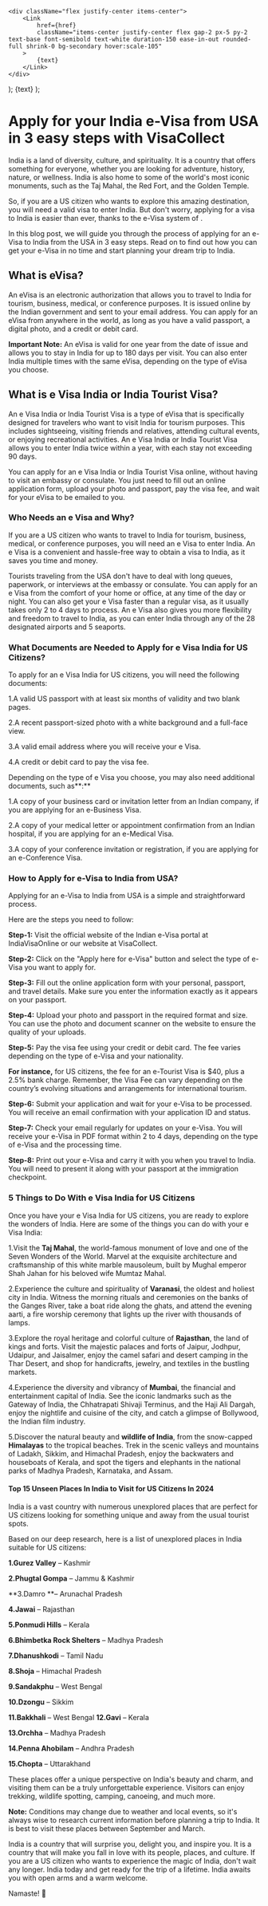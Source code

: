     <div className="flex justify-center items-center">
        <Link
            href={href}
            className="items-center justify-center flex gap-2 px-5 py-2 text-base font-semibold text-white duration-150 ease-in-out rounded-full shrink-0 bg-secondary hover:scale-105"
        >
            {text}
        </Link>
    </div>
);
    <Link
        className="inline-flex items-center justify-center gap-1 text-lg font-semibold text-primary"
        href={href}
    >
        {text}
    </Link>
);

# Apply for your India e-Visa from USA in 3 easy steps with VisaCollect

India is a land of diversity, culture, and spirituality. It is a country that offers something for everyone, whether you are looking for adventure, history, nature, or wellness. India is also home to some of the world's most iconic monuments, such as the Taj Mahal, the Red Fort, and the Golden Temple.

So, if you are a US citizen who wants to explore this amazing destination, you will need a valid visa to enter India. But don't worry, applying for a visa to India is easier than ever, thanks to the e-Visa system of <LinkText text="Visa Collect" href="/"/>.

In this blog post, we will guide you through the process of applying for an e-Visa to India from the USA in 3 easy steps. Read on to find out how you can get your e-Visa in no time and start planning your dream trip to India.

## What is eVisa?

An eVisa is an electronic authorization that allows you to travel to India for tourism, business, medical, or conference purposes. It is issued online by the Indian government and sent to your email address. You can apply for an eVisa from anywhere in the world, as long as you have a valid passport, a digital photo, and a credit or debit card.

**Important Note:** An eVisa is valid for one year from the date of issue and allows you to stay in India for up to 180 days per visit. You can also enter India multiple times with the same eVisa, depending on the type of eVisa you choose.

## What is e Visa India or India Tourist Visa?

An e Visa India or India Tourist Visa is a type of eVisa that is specifically designed for travelers who want to visit India for tourism purposes. This includes sightseeing, visiting friends and relatives, attending cultural events, or enjoying recreational activities. An e Visa India or India Tourist Visa allows you to enter India twice within a year, with each stay not exceeding 90 days.

You can apply for an e Visa India or India Tourist Visa online, without having to visit an embassy or consulate. You just need to fill out an online application form, upload your photo and passport, pay the visa fee, and wait for your eVisa to be emailed to you.

### Who Needs an e Visa and Why?

If you are a US citizen who wants to travel to India for tourism, business, medical, or conference purposes, you will need an e Visa to enter India. An e Visa is a convenient and hassle-free way to obtain a visa to India, as it saves you time and money.

Tourists traveling from the USA don't have to deal with long queues, paperwork, or interviews at the embassy or consulate. You can apply for an e Visa from the comfort of your home or office, at any time of the day or night. You can also get your e Visa faster than a regular visa, as it usually takes only 2 to 4 days to process. An e Visa also gives you more flexibility and freedom to travel to India, as you can enter India through any of the 28 designated airports and 5 seaports.

### What Documents are Needed to Apply for e Visa India for US Citizens?

To apply for an e Visa India for US citizens, you will need the following documents:

1.A valid US passport with at least six months of validity and two blank pages.

2.A recent passport-sized photo with a white background and a full-face view.

3.A valid email address where you will receive your e Visa.

4.A credit or debit card to pay the visa fee.

Depending on the type of e Visa you choose, you may also need additional documents, such as**:**

1.A copy of your business card or invitation letter from an Indian company, if you are applying for an e-Business Visa.

2.A copy of your medical letter or appointment confirmation from an Indian hospital, if you are applying for an e-Medical Visa.

3.A copy of your conference invitation or registration, if you are applying for an e-Conference Visa.

### How to Apply for e-Visa to India from USA?

Applying for an e-Visa to India from USA is a simple and straightforward process.

Here are the steps you need to follow:

**Step-1:** Visit the official website of the Indian e-Visa portal at IndiaVisaOnline or our website at VisaCollect.

**Step-2:** Click on the "Apply here for e-Visa" button and select the type of e-Visa you want to apply for.

**Step-3:** Fill out the online application form with your personal, passport, and travel details. Make sure you enter the information exactly as it appears on your passport.

**Step-4:** Upload your photo and passport in the required format and size. You can use the photo and document scanner on the website to ensure the quality of your uploads.

**Step-5:** Pay the visa fee using your credit or debit card. The fee varies depending on the type of e-Visa and your nationality.

**For instance,** for US citizens, the fee for an e-Tourist Visa is $40, plus a 2.5% bank charge. Remember, the Visa Fee can vary depending on the country’s evolving situations and arrangements for international tourism.

**Step-6:** Submit your application and wait for your e-Visa to be processed. You will receive an email confirmation with your application ID and status.

**Step-7:** Check your email regularly for updates on your e-Visa. You will receive your e-Visa in PDF format within 2 to 4 days, depending on the type of e-Visa and the processing time.

**Step-8:** Print out your e-Visa and carry it with you when you travel to India. You will need to present it along with your passport at the immigration checkpoint.

### 5 Things to Do With e Visa India for US Citizens

Once you have your e Visa India for US citizens, you are ready to explore the wonders of India. Here are some of the things you can do with your e Visa India:

1.Visit the **Taj Mahal**, the world-famous monument of love and one of the Seven Wonders of the World. Marvel at the exquisite architecture and craftsmanship of this white marble mausoleum, built by Mughal emperor Shah Jahan for his beloved wife Mumtaz Mahal.

2.Experience the culture and spirituality of **Varanasi**, the oldest and holiest city in India. Witness the morning rituals and ceremonies on the banks of the Ganges River, take a boat ride along the ghats, and attend the evening aarti, a fire worship ceremony that lights up the river with thousands of lamps.

3.Explore the royal heritage and colorful culture of **Rajasthan**, the land of kings and forts. Visit the majestic palaces and forts of Jaipur, Jodhpur, Udaipur, and Jaisalmer, enjoy the camel safari and desert camping in the Thar Desert, and shop for handicrafts, jewelry, and textiles in the bustling markets.

4.Experience the diversity and vibrancy of **Mumbai**, the financial and entertainment capital of India. See the iconic landmarks such as the Gateway of India, the Chhatrapati Shivaji Terminus, and the Haji Ali Dargah, enjoy the nightlife and cuisine of the city, and catch a glimpse of Bollywood, the Indian film industry.

5.Discover the natural beauty and **wildlife of India**, from the snow-capped **Himalayas** to the tropical beaches. Trek in the scenic valleys and mountains of Ladakh, Sikkim, and Himachal Pradesh, enjoy the backwaters and houseboats of Kerala, and spot the tigers and elephants in the national parks of Madhya Pradesh, Karnataka, and Assam.

#### Top 15 Unseen Places In India to Visit for US Citizens In 2024

India is a vast country with numerous unexplored places that are perfect for US citizens looking for something unique and away from the usual tourist spots.

Based on our deep research, here is a list of unexplored places in India suitable for US citizens:

**1.Gurez Valley** – Kashmir

**2.Phugtal Gompa** – Jammu & Kashmir

**3.Damro **– Arunachal Pradesh

**4.Jawai** – Rajasthan

**5.Ponmudi Hills** – Kerala

**6.Bhimbetka Rock Shelters** – Madhya Pradesh

**7.Dhanushkodi** – Tamil Nadu

**8.Shoja** – Himachal Pradesh

**9.Sandakphu** – West Bengal

**10.Dzongu** – Sikkim

**11.Bakkhali** – West Bengal
**12.Gavi** – Kerala

**13.Orchha** – Madhya Pradesh

**14.Penna Ahobilam** – Andhra Pradesh

**15.Chopta** – Uttarakhand

These places offer a unique perspective on India's beauty and charm, and visiting them can be a truly unforgettable experience. Visitors can enjoy trekking, wildlife spotting, camping, canoeing, and much more.

**Note:** Conditions may change due to weather and local events, so it's always wise to research current information before planning a trip to India. It is best to visit these places between September and March.

India is a country that will surprise you, delight you, and inspire you. It is a country that will make you fall in love with its people, places, and culture. If you are a US citizen who wants to experience the magic of India, don't wait any longer.<LinkText text=" Apply for your e Visa" href="/" /> India today and get ready for the trip of a lifetime. India awaits you with open arms and a warm welcome.

Namaste! 🙏
